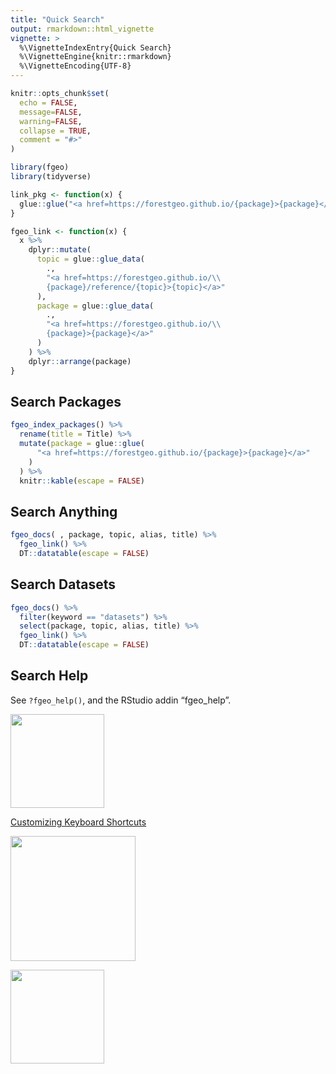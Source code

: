 ```yaml
---
title: "Quick Search"
output: rmarkdown::html_vignette
vignette: >
  %\VignetteIndexEntry{Quick Search}
  %\VignetteEngine{knitr::rmarkdown}
  %\VignetteEncoding{UTF-8}
---
```


```r
knitr::opts_chunk$set(
  echo = FALSE,
  message=FALSE, 
  warning=FALSE,
  collapse = TRUE,
  comment = "#>"
)

library(fgeo)
library(tidyverse)
```

```r
link_pkg <- function(x) {
  glue::glue("<a href=https://forestgeo.github.io/{package}>{package}</a>")
}

fgeo_link <- function(x) {
  x %>% 
    dplyr::mutate(
      topic = glue::glue_data(
        ., 
        "<a href=https://forestgeo.github.io/\\
        {package}/reference/{topic}>{topic}</a>"
      ),
      package = glue::glue_data(
        ., 
        "<a href=https://forestgeo.github.io/\\
        {package}>{package}</a>"
      )
    ) %>% 
    dplyr::arrange(package)
}
```

## Search Packages

```r
fgeo_index_packages() %>% 
  rename(title = Title) %>% 
  mutate(package = glue::glue(
      "<a href=https://forestgeo.github.io/{package}>{package}</a>"
    )
  ) %>% 
  knitr::kable(escape = FALSE)
```

## Search Anything

```r
fgeo_docs( , package, topic, alias, title) %>%
  fgeo_link() %>% 
  DT::datatable(escape = FALSE)
```

## Search Datasets

```r
fgeo_docs() %>% 
  filter(keyword == "datasets") %>% 
  select(package, topic, alias, title) %>% 
  fgeo_link() %>% 
  DT::datatable(escape = FALSE)
```

## Search Help

See `?fgeo_help()`, and the RStudio addin "fgeo_help".

<img src="https://i.imgur.com/Y4ZjT7C.png" align="center" height=150 />

[Customizing Keyboard Shortcuts](https://support.rstudio.com/hc/en-us/articles/206382178?version=1.1.453&mode=desktop)

<img src="https://i.imgur.com/Q1vvHvC.png" align="center" height=200 />

<img src="https://i.imgur.com/3i5NKoU.png" align="center" height=150 />

